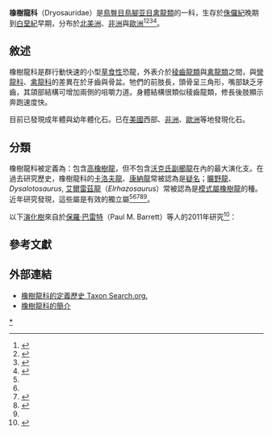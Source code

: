 {{Automatic Taxobox
| taxon = Dryosauridae
| fossil_range = 中[[侏儸紀|侏儸紀]]到晚[[白堊紀|白堊紀]]，{{fossil_range|163|115|latest=80}}
| image = 
| image_caption = 
| authority = Milner & Norman，1984
| subdivision_ranks = 演化支
| subdivision = 
*[[东橡树龙属|东橡树龙属]] ''Eousdryosaurus''
*[[卡洛夫龍属|卡洛夫龍属]] ''Callovosaurus''
*[[橡樹龍属|橡樹龍属]] ''Dryosaurus''
*[[難捕龍屬|難捕龍屬]] ''Dysalotosaurus''
*[[艾爾雷茲龍属|艾爾雷茲龍属]] ''Elrhazosaurus''
*[[康納龍属|康納龍属]] ''Kangnasaurus''
*[[曠野龍属|曠野龍属]] ''Valdosaurus''
}}

'''橡樹龍科'''（Dryosauridae）是[[鳥臀目|鳥臀目]][[鳥腳亚目|鳥腳亚目]][[禽龍類|禽龍類]]的一科，生存於[[侏儸紀|侏儸紀]]晚期到[[白堊紀|白堊紀]]早期，分布於[[北美洲|北美洲]]、[[非洲|非洲]]與[[歐洲|歐洲]]<ref name=NW90>{{cite book |last=Norman |first= David B. |coauthors=Weishampel, David B. |editor=Weishampel, David B.; Dodson, Peter; and Osmólska, Halszka (eds.) |title=The Dinosauria |year=1990 |publisher=University of California Press |location=Berkeley |isbn=0-520-06727-4 |pages=510–533 |chapter=Iguanodontidae and related ornithopods}}</ref><ref name=DBN04>{{cite book |last= Norman|first=David B. |editor= Weishampel, D.B., Dodson, P., and Osmólska, H. (eds.)|title=The Dinosauria |url= https://archive.org/details/dinosauriandedit00weis|edition=2nd |year= 2004|publisher=University of California Press |location=Berkeley |isbn=0-520-24209-2 |pages=[https://archive.org/details/dinosauriandedit00weis/page/413 413]–437 |chapter=Basal Iguanodontia}}</ref><ref name=JROetal07>{{cite book |last=Ruiz-Omeñaca |first=José Ignacio |coauthors=Pereda Suberbiola, Xabier; and Galton, Peter M. |year=2007 |chapter=''Callovosaurus leedsi'', the earliest dryosaurid dinosaur (Ornithischia: Euornithopoda) from the Middle Jurassic of England |editor=Carpenter, Kenneth (ed.) |title=Horns and Beaks: Ceratopsian and Ornithopod Dinosaurs |publisher=Indiana University Press |location=Bloomington and Indianapolis |pages=3–16 |isbn=0-253-34817-X}}</ref><ref name=PMG09>{{cite journal |last=Galton |first=Peter M. |year=2009 |title=Notes on Neocomian (Late Cretaceous) ornithopod dinosaurs from England – ''Hypsilophodon'', ''Valdosaurus'', "Camptosaurus", "Iguanodon" – and referred specimens from Romania and elsewhere |journal=Revue de Paléobiologie |volume=28 |issue=1 |pages=211–273 |url=http://www.ville-ge.ch/mhng/paleo/paleo-pdf/28-1/pal-28-1-11.pdf |format=pdf |access-date=2010-02-25 |archive-date=2011-07-08 |archive-url=https://web.archive.org/web/20110708202146/http://www.ville-ge.ch/mhng/paleo/paleo-pdf/28-1/pal-28-1-11.pdf |dead-url=no }}</ref>。

==敘述==
橡樹龍科是群行動快速的小型[[草食性|草食性]]恐龍，外表介於[[稜齒龍類|稜齒龍類]]與[[禽龍類|禽龍類]]之間，與[[彎龍科|彎龍科]]、[[禽龍科|禽龍科]]的差異在於牙齒與骨盆。牠們的前肢長，頭骨呈三角形，嘴部缺乏牙齒，其頜部結構可增加兩側的咀嚼力道。身體結構很類似稜齒龍類，修長後肢顯示奔跑速度快。

目前已發現成年體與幼年體化石。已在[[美國|美國]]西部、[[非洲|非洲]]、[[歐洲|歐洲]]等地發現化石。

==分類==
橡樹龍科被定義為：包含[[橡樹龍|高橡樹龍]]，但不包含[[副櫛龍|沃克氏副櫛龍]]在內的最大演化支。在過去研究歷史，橡樹龍科的[[卡洛夫龍|卡洛夫龍]]、[[康納龍|康納龍]]常被認為是[[疑名|疑名]]；[[曠野龍|曠野龍]]、''Dysalotosaurus'', [[艾爾雷茲龍|艾爾雷茲龍]]（''Elrhazosaurus''）常被認為是[[模式屬|模式屬]][[橡樹龍|橡樹龍]]的種。近年研究發現，這些屬是有效的獨立屬<ref name=JROetal07/><ref name=PMG09/><ref name=iguanacolossus>{{cite journal | last1 = McDonald | first1 = A.T. | last2 = Kirkland | first2 = J.I. | last3 = DeBlieux | first3 = D.D. | last4 = Madsen | first4 = S.K. | last5 = Cavin | first5 = J. | last6 = Milner | first6 = A.R.C. | last7 = Panzarin | first7 = L. | year = 2010 | title = New Basal Iguanodonts from the Cedar Mountain Formation of Utah and the Evolution of Thumb-Spiked Dinosaurs | url = | journal = PLoS ONE | volume =  5| issue = 11| page = e14075 | doi = 10.1371/journal.pone.0014075 | pmid = 21124919 | pmc=2989904}}</ref><ref name="McDonald">{{Cite journal |author=Andrew T. McDonald |year=2011 |title=The taxonomy of species assigned to ''Camptosaurus'' (Dinosauria: Ornithopoda) |url=http://www.mapress.com/zootaxa/2011/f/z02783p068f.pdf |journal=Zootaxa |volume=2783 |issue= |pages=52–68 |doi= |access-date=2012-05-02 |archive-date=2012-04-12 |archive-url=https://web.archive.org/web/20120412201929/http://www.mapress.com/zootaxa/2011/f/z02783p068f.pdf |dead-url=no }}</ref><ref name=Phylogeny/>。

以下[[演化樹|演化樹]]來自於[[保羅·巴雷特|保羅·巴雷特]]（Paul M. Barrett）等人的2011年研究<ref name=Phylogeny>{{cite journal |author=Paul M. Barrett, Richard J. Butler, Richard J. Twitchett and Stephen Hutt |year=2011 |title=New material of ''Valdosaurus canaliculatus'' (Ornithischia: Ornithopoda) from the Lower Cretaceous of southern England |journal=Special Papers in Palaeontology |volume=86 |pages=131–163 |url=https://docs.google.com/viewer?a=v&pid=explorer&chrome=true&srcid=0Bzmka2bXQZd_NzA0YzEwN2YtYjA5ZS00MjMwLTkwNGItZDMzNWVjZDIxY2Rl&hl=en_US }}</ref>：

{{clade| style=font-size:100%;line-height:100%
|1={{clade
   |label1=[[凹齒龍科|凹齒龍科]]
   |1={{clade
      |1=[[木他龍|木他龍]]
      |2=[[凹齒龍|凹齒龍]]
      |3=[[查摩西斯龍|查摩西斯龍]] }}
   |2={{clade
      |1=[[腱龍|腱龍]]
      |label2=Dryomorpha
      |2={{clade
         |1=[[直拇指龍類|直拇指龍類]]
         |label2='''橡樹龍科'''
         |2={{clade
            |1=[[卡洛夫龍|卡洛夫龍]]
            |2=[[康納龍|康納龍]]
            |3=[[橡樹龍|橡樹龍]]
            |4={{clade
               |1=''Dysalotosaurus''
               |2={{clade
                  |1=[[曠野龍|曠野龍]]
                  |2=[[艾爾雷茲龍|艾爾雷茲龍]] }} }} }} }} }} }} }}

==參考文獻==
{{reflist}}

==外部連結==
*[https://web.archive.org/web/20080405194348/http://www.taxonsearch.org/dev/taxon_edit.php?Action=View&tax_id=122 橡樹龍科的定義歷史 Taxon Search.org.]
*[http://www.dinoruss.com/de_4/5c3df43.htm 橡樹龍科的簡介] {{Wayback|url=http://www.dinoruss.com/de_4/5c3df43.htm |date=20200303104605 }}
{{鳥腳亞目|O.}}
{{Taxonbar|from=Q2505300}}

[[Category:禽龍類|*]]